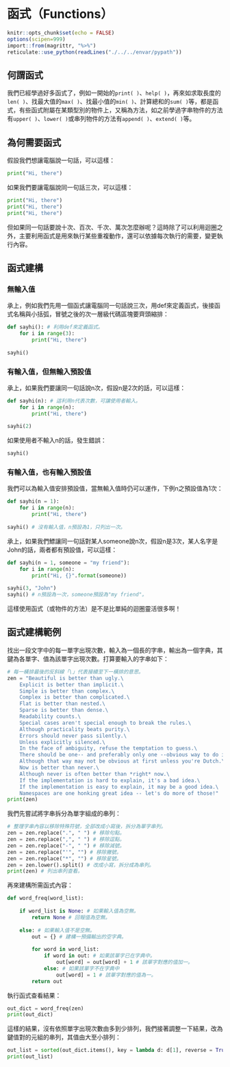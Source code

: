 # 函式（Functions）

```r
knitr::opts_chunk$set(echo = FALSE)
options(scipen=999)
import::from(magrittr, "%>%")
reticulate::use_python(readLines("./../../envar/pypath"))
```


## 何謂函式

我們已經學過好多函式了，例如一開始的`print( )`、`help( )`，再來如求取長度的`len( )`、找最大值的`max( )`、找最小值的`min( )`、計算總和的`sum( )`等，都是函式，有些函式附屬在某類型別的物件上，又稱為方法，如之前學過字串物件的方法有`upper( )`、`lower( )`或串列物件的方法有`append( )`、`extend( )`等。

## 為何需要函式

假設我們想讓電腦說一句話，可以這樣：
```python
print("Hi, there")
```

如果我們要讓電腦說同一句話三次，可以這樣：
```python
print("Hi, there")
print("Hi, there")
print("Hi, there")
```

但如果同一句話要說十次、百次、千次、萬次怎麼辦呢？這時除了可以利用迴圈之外，主要利用函式是用來執行某些重複動作，還可以依據每次執行的需要，變更執行內容。

## 函式建構

### 無輸入值

承上，例如我們先用一個函式讓電腦同一句話說三次，用def來定義函式，後接函式名稱與小括弧，冒號之後的次一層級代碼區塊要齊頭縮排：
```python
def sayhi(): # 利用def來定義函式。
    for i in range(3):
        print("Hi, there")    
    
sayhi()    
```

### 有輸入值，但無輸入預設值

承上，如果我們要讓同一句話說n次，假設n是2次的話，可以這樣：
```python
def sayhi(n): # 這利用n代表次數，可讓使用者輸入。
    for i in range(n):
        print("Hi, there")    
    
sayhi(2)    
```


如果使用者不輸入n的話，發生錯誤：
```python
sayhi()    
```

### 有輸入值，也有輸入預設值

我們可以為輸入值安排預設值，當無輸入值時仍可以運作，下例n之預設值為1次：
```python
def sayhi(n = 1):
    for i in range(n):
        print("Hi, there")    
    
sayhi() # 沒有輸入值，n預設為1，只列出一次。    
```

承上，如果我們鰾讓同一句話對某人someone說n次，假設n是3次，某人名字是John的話，兩者都有預設值，可以這樣：
```python
def sayhi(n = 1, someone = "my friend"): 
    for i in range(n):
        print("Hi, {}".format(someone))    
    
sayhi(3, "John")
sayhi() # n預設為一次，someone預設為"my friend"。
```

這樣使用函式（或物件的方法）是不是比單純的迴圈靈活很多啊！


## 函式建構範例

找出一段文字中的每一單字出現次數，輸入為一個長的字串，輸出為一個字典，其鍵為各單字、值為該單字出現次數。打算要輸入的字串如下：
```python
# 每一橫排最後的反斜線「\」代表接續至下一橫排的意思。
zen = "Beautiful is better than ugly.\
    Explicit is better than implicit.\
    Simple is better than complex.\
    Complex is better than complicated.\
    Flat is better than nested.\
    Sparse is better than dense.\
    Readability counts.\
    Special cases aren't special enough to break the rules.\
    Although practicality beats purity.\
    Errors should never pass silently.\
    Unless explicitly silenced.\
    In the face of ambiguity, refuse the temptation to guess.\
    There should be one-- and preferably only one --obvious way to do it.\
    Although that way may not be obvious at first unless you're Dutch.\
    Now is better than never.\
    Although never is often better than *right* now.\
    If the implementation is hard to explain, it's a bad idea.\
    If the implementation is easy to explain, it may be a good idea.\
    Namespaces are one honking great idea -- let's do more of those!"
print(zen)
```


我們先嘗試將字串拆分為單字組成的串列：
```python
# 整理字串內容以移除特殊符號，全部改成小寫後，拆分為單字串列。
zen = zen.replace(".", " ") # 移除句點。
zen = zen.replace(",", " ") # 移除逗點。
zen = zen.replace("-", " ") # 移除減號。
zen = zen.replace("'", "") # 移除撇號。
zen = zen.replace("*", "") # 移除星號。
zen = zen.lower().split() # 改成小寫，拆分成為串列。
print(zen) # 列出串列查看。
```

再來建構所需函式內容：
```python

def word_freq(word_list): 
    
    if word_list is None: # 如果輸入值為空無。
        return None # 回報值為空無。
        
    else: # 如果輸入值不是空無。
        out = {} # 建構一預備輸出的空字典。
    
        for word in word_list:
            if word in out: # 如果該單字已在字典中。
                out[word] = out[word] + 1 # 該單字對應的值加一。
            else: # 如果該單字不在字典中
                out[word] = 1 # 該單字對應的值為一。
        return out
```

執行函式查看結果：
```python
out_dict = word_freq(zen)
print(out_dict)
```

這樣的結果，沒有依照單字出現次數由多到少排列，我們接著調整一下結果，改為鍵值對的元組的串列，其值由大至小排列：
```python
out_list = sorted(out_dict.items(), key = lambda d: d[1], reverse = True) # 依元組中值的大小降冪排列。
print(out_list)
```